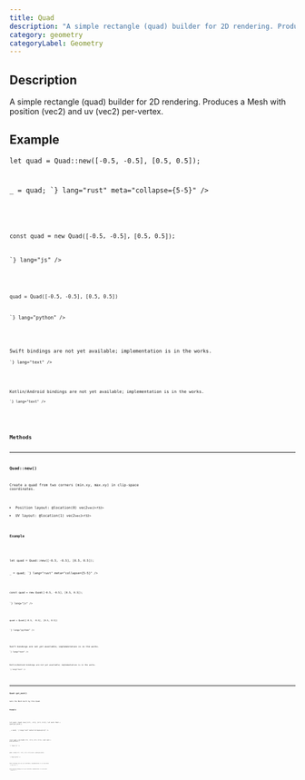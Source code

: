 ```yaml
---
title: Quad
description: "A simple rectangle (quad) builder for 2D rendering. Produces a Mesh with position (vec2) and uv (vec2) per-vertex."
category: geometry
categoryLabel: Geometry
---
```



## Description

A simple rectangle (quad) builder for 2D rendering.
Produces a Mesh with position (vec2) and uv (vec2) per-vertex.



## Example

<Tabs>

<TabItem label="Rust">
<Code
code={`
use fragmentcolor::Quad;

let quad = Quad::new([-0.5, -0.5], [0.5, 0.5]);

_ = quad;
`}
lang="rust" meta="collapse={5-5}"
/>

</TabItem>

<TabItem label="JavaScript">
<Code
code={`

const quad = new Quad([-0.5, -0.5], [0.5, 0.5]);

`}
lang="js"
/>

</TabItem>

<TabItem label="Python">
<Code
code={`
from fragmentcolor import Quad

quad = Quad([-0.5, -0.5], [0.5, 0.5])

`}
lang="python"
/>

</TabItem>

<TabItem label="Swift">
<Aside type="caution" title="Work in progress">Swift bindings are not yet available; implementation is in the works.</Aside>
<Code
code={`
// Swift placeholder: bindings WIP

`}
lang="text"
/>

</TabItem>

<TabItem label="Kotlin">
<Aside type="caution" title="Work in progress">Kotlin/Android bindings are not yet available; implementation is in the works.</Aside>
<Code
code={`
// Kotlin placeholder: bindings WIP

`}
lang="text"
/>

</TabItem>

</Tabs>


## Methods


---

### Quad::new()

Create a quad from two corners (min.xy, max.xy) in clip-space coordinates.

- Position layout: @location(0) vec2`vec2<f32>`
- UV layout: @location(1) vec2`vec2<f32>`

#### Example

<Tabs>

<TabItem label="Rust">
<Code
code={`
use fragmentcolor::Quad;

let quad = Quad::new([-0.5, -0.5], [0.5, 0.5]);

_ = quad;
`}
lang="rust" meta="collapse={5-5}"
/>

</TabItem>

<TabItem label="JavaScript">
<Code
code={`

const quad = new Quad([-0.5, -0.5], [0.5, 0.5]);

`}
lang="js"
/>

</TabItem>

<TabItem label="Python">
<Code
code={`
from fragmentcolor import Quad

quad = Quad([-0.5, -0.5], [0.5, 0.5])

`}
lang="python"
/>

</TabItem>

<TabItem label="Swift">
<Aside type="caution" title="Work in progress">Swift bindings are not yet available; implementation is in the works.</Aside>
<Code
code={`
// Swift placeholder: bindings WIP

`}
lang="text"
/>

</TabItem>

<TabItem label="Kotlin">
<Aside type="caution" title="Work in progress">Kotlin/Android bindings are not yet available; implementation is in the works.</Aside>
<Code
code={`
// Kotlin placeholder: bindings WIP

`}
lang="text"
/>

</TabItem>

</Tabs>


---

### Quad::get_mesh()

Gets the Mesh built by this Quad.

#### Example

<Tabs>

<TabItem label="Rust">
<Code
code={`
use fragmentcolor::{Quad, Mesh};

let quad = Quad::new([-0.5, -0.5], [0.5, 0.5]);
let mesh: Mesh = quad.get_mesh();

_ = mesh;
`}
lang="rust" meta="collapse={6-6}"
/>

</TabItem>

<TabItem label="JavaScript">
<Code
code={`

const quad = new Quad([-0.5, -0.5], [0.5, 0.5]);
const mesh = quad.getMesh();

`}
lang="js"
/>

</TabItem>

<TabItem label="Python">
<Code
code={`
from fragmentcolor import Quad, Mesh

quad = Quad([-0.5, -0.5], [0.5, 0.5])
mesh = quad.get_mesh()

`}
lang="python"
/>

</TabItem>

<TabItem label="Swift">
<Aside type="caution" title="Work in progress">Swift bindings are not yet available; implementation is in the works.</Aside>
<Code
code={`
// Swift placeholder: bindings WIP

`}
lang="text"
/>

</TabItem>

<TabItem label="Kotlin">
<Aside type="caution" title="Work in progress">Kotlin/Android bindings are not yet available; implementation is in the works.</Aside>
<Code
code={`
// Kotlin placeholder: bindings WIP

`}
lang="text"
/>

</TabItem>

</Tabs>
